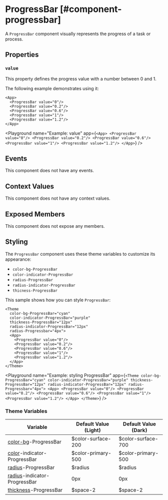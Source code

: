 
# ProgressBar [#component-progressbar]

A `ProgressBar` component visually represents the progress of a task or process.

## Properties

### `value`

This property defines the progress value with a number between 0 and 1.

The following example demonstrates using it:

```ueml copy {2-6}
<App>
  <ProgressBar value="0"/>
  <ProgressBar value="0.2"/>
  <ProgressBar value="0.6"/>
  <ProgressBar value="1"/>
  <ProgressBar value="1.2"/>
</App>
```

<Playground
  name="Example: value"
  app={`
    <App>
      <ProgressBar value="0"/>
      <ProgressBar value="0.2"/>
      <ProgressBar value="0.6"/>
      <ProgressBar value="1"/>
      <ProgressBar value="1.2"/>
    </App>
  `}
/>

## Events

This component does not have any events.

## Context Values

This component does not have any context values.

## Exposed Members

This component does not expose any members.

## Styling

The `ProgressBar` component uses these theme variables to customize its appearance:

- `color-bg-ProgressBar`
- `color-indicator-ProgressBar`
- `radius-ProgressBar`
- `radius-indicator-ProgressBar`
- `thicness-ProgressBar`

This sample shows how you can style `ProgressBar`:

```ueml copy
<Theme
  color-bg-ProgressBar="cyan"
  color-indicator-ProgressBar="purple"
  thickness-ProgressBar="12px"
  radius-indicator-ProgressBar="12px"
  radius-Progressbar="4px">
  <App>
    <ProgressBar value="0"/>
    <ProgressBar value="0.2"/>
    <ProgressBar value="0.6"/>
    <ProgressBar value="1"/>
    <ProgressBar value="1.2"/>
  </App>
</Theme>
```

<Playground
  name="Example: styling ProgressBar"
  app={`
    <Theme
      color-bg-ProgressBar="cyan"
      color-indicator-ProgressBar="purple"
      thickness-ProgressBar="12px"
      radius-indicator-ProgressBar="12px"
      radius-Progressbar="4px">
      <App>
        <ProgressBar value="0"/>
        <ProgressBar value="0.2"/>
        <ProgressBar value="0.6"/>
        <ProgressBar value="1"/>
        <ProgressBar value="1.2"/>
      </App>
    </Theme>
  `}
/>

### Theme Variables

| Variable | Default Value (Light) | Default Value (Dark) |
| --- | --- | --- |
| [color-bg](../styles-and-themes/common-units/#color-values)-ProgressBar | $color-surface-200 | $color-surface-700 |
| [color](../styles-and-themes/common-units/#color-values)-indicator-ProgressBar | $color-primary-500 | $color-primary-500 |
| [radius](../styles-and-themes/common-units/#border-rounding)-ProgressBar | $radius | $radius |
| [radius](../styles-and-themes/common-units/#border-rounding)-indicator-ProgressBar | 0px | 0px |
| [thickness](../styles-and-themes/common-units/#size-values)-ProgressBar | $space-2 | $space-2 |

